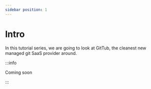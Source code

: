 ```yaml
---
sidebar position: 1
---
```


# Intro

In this tutorial series, we are going to look at GitTub, the cleanest new managed git SaaS provider around.

:::info

Coming soon

:::
